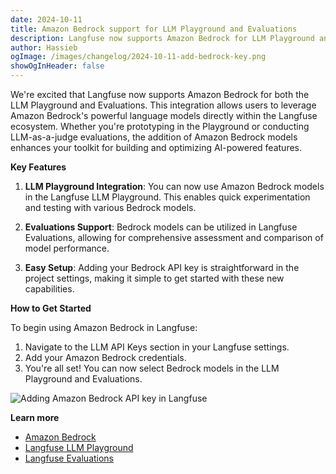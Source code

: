 ```yaml
---
date: 2024-10-11
title: Amazon Bedrock support for LLM Playground and Evaluations
description: Langfuse now supports Amazon Bedrock for LLM Playground and Evaluations.
author: Hassieb
ogImage: /images/changelog/2024-10-11-add-bedrock-key.png
showOgInHeader: false
---
```



<ChangelogHeader />

We're excited that Langfuse now supports Amazon Bedrock for both the LLM Playground and Evaluations. This integration allows users to leverage Amazon Bedrock's powerful language models directly within the Langfuse ecosystem. Whether you're prototyping in the Playground or conducting LLM-as-a-judge evaluations, the addition of Amazon Bedrock models enhances your toolkit for building and optimizing AI-powered features.

**Key Features**

1. **LLM Playground Integration**: You can now use Amazon Bedrock models in the Langfuse LLM Playground. This enables quick experimentation and testing with various Bedrock models.

2. **Evaluations Support**: Bedrock models can be utilized in Langfuse Evaluations, allowing for comprehensive assessment and comparison of model performance.

3. **Easy Setup**: Adding your Bedrock API key is straightforward in the project settings, making it simple to get started with these new capabilities.

**How to Get Started**

To begin using Amazon Bedrock in Langfuse:

1. Navigate to the LLM API Keys section in your Langfuse settings.
2. Add your Amazon Bedrock credentials.  
3. You're all set! You can now select Bedrock models in the LLM Playground and Evaluations.

![Adding Amazon Bedrock API key in Langfuse](/images/changelog/2024-10-11-add-bedrock-key.png)

**Learn more**

- [Amazon Bedrock](https://aws.amazon.com/bedrock/)
- [Langfuse LLM Playground](/docs/playground)
- [Langfuse Evaluations](/docs/scores/model-based-evals)
